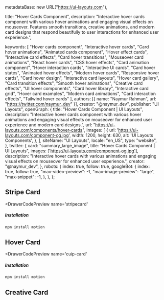   metadataBase: new URL("https://ui-layouts.com"),

  title: "Hover Cards Component",
  description: "Interactive hover cards component with various hover animations and engaging visual effects on mouseover. Features smooth transitions, creative animations, and modern card designs that respond beautifully to user interactions for enhanced user experience.",
  
  keywords: [
    "Hover cards component",
    "Interactive hover cards",
    "Card hover animations",
    "Animated cards component",
    "Hover effect cards",
    "Interactive card effects",
    "Card hover transitions",
    "Mouseover card animations",
    "React hover cards",
    "CSS hover effects",
    "Card animation component",
    "Hover interaction cards",
    "Interactive UI cards",
    "Card hover states",
    "Animated hover effects",
    "Modern hover cards",
    "Responsive hover cards",
    "Card hover design",
    "Interactive card layouts",
    "Hover card gallery",
    "Card transition effects",
    "Smooth hover animations",
    "Creative card effects",
    "UI hover components",
    "Card hover library",
    "Interactive card grid",
    "Hover card examples",
    "Modern card animations",
    "Card interaction effects",
    "Tailwind hover cards"
  ],
  authors: [{ name: "Naymur Rahman", url: "https://twitter.com/naymur_dev" }],
  creator: "@naymur_dev",
  publisher: "UI Layouts",
  openGraph: {
    title: "Hover Cards Component | UI Layouts",
    description: "Interactive hover cards component with various hover animations and engaging visual effects on mouseover for enhanced user experience and modern card designs.",
    url: "https://ui-layouts.com/components/hover-cards",
    images: [
      {
        url: 'https://ui-layouts.com/component-og.jpg',
        width: 1200,
        height: 630,
        alt: 'UI Layouts Components',
      },
    ],
    siteName: "UI Layouts",
    locale: "en_US",
    type: "website",
  },
  twitter: {
    card: "summary_large_image",
    title: "Hover Cards Component | UI Layouts",
    images: ['https://ui-layouts.com/component-og.jpg'],
    description: "Interactive hover cards with various animations and engaging visual effects on mouseover for enhanced user experience.",
    creator: "@naymur_dev",
  },
  robots: {
    index: true,
    follow: true,
    googleBot: {
      index: true,
      follow: true,
      "max-video-preview": -1,
      "max-image-preview": "large",
      "max-snippet": -1,
    },
  },
};

## Stripe Card

<DrawerCodePreview
  name='stripecard'
  
>

##### Installation

```bash
npm install motion
```

</DrawerCodePreview>

## Hover Card

<DrawerCodePreview
  name='cuip-card'
  
  
>

##### Installation

```bash
npm install motion
```

</DrawerCodePreview>

## Creative Card

<div className='grid lg:grid-cols-2 gap-5'>

<DrawerCodePreview name='stripecard2' isCard />
<DrawerCodePreview name='hovercard1' isCard />
<DrawerCodePreview name='hovercard2' isCard />
<DrawerCodePreview name='hovercard3' isCard />
<DrawerCodePreview name='hovercard4' isCard />

</div>
